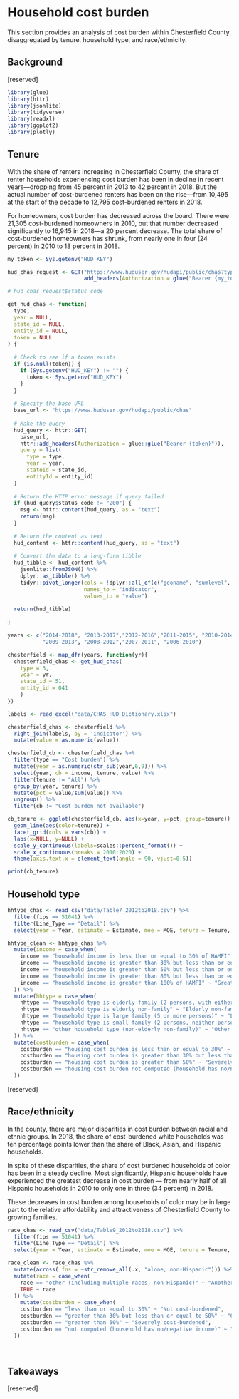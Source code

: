 # Household cost burden {#part-1b-3}

This section provides an analysis of cost burden within Chesterfield County disaggregated by tenure, household type, and race/ethnicity.

## Background

[reserved]

```r

library(glue)
library(httr)
library(jsonlite)
library(tidyverse)
library(readxl)
library(ggplot2)
library(plotly)

```

## Tenure

With the share of renters increasing in Chesterfield County, the share of renter households experiencing cost burden has been in decline in recent years---dropping from 45 percent in 2013 to 42 percent in 2018. But the actual number of cost-burdened renters has been on the rise---from 10,495 at the start of the decade to 12,795 cost-burdened renters in 2018.

For homeowners, cost burden has decreased across the board. There were 21,305 cost-burdened homeowners in 2010, but that number decreased significantly to 16,945 in 2018---a 20 percent decrease. The total share of cost-burdened homeowners has shrunk, from nearly one in four (24 percent) in 2010 to 18 percent in 2018. 

```r

my_token <- Sys.getenv("HUD_KEY")

hud_chas_request <- GET("https://www.huduser.gov/hudapi/public/chas?type=3&year=2012-2016&stateId=51&entityId=59",
                        add_headers(Authorization = glue("Bearer {my_token}")))

# hud_chas_request$status_code

get_hud_chas <- function(
  type, 
  year = NULL, 
  state_id = NULL, 
  entity_id = NULL, 
  token = NULL
) {
  
  # Check to see if a token exists
  if (is.null(token)) {
    if (Sys.getenv("HUD_KEY") != "") {
      token <- Sys.getenv("HUD_KEY")
    }
  }
  
  # Specify the base URL
  base_url <- "https://www.huduser.gov/hudapi/public/chas"
  
  # Make the query
  hud_query <- httr::GET(
    base_url,
    httr::add_headers(Authorization = glue::glue("Bearer {token}")),
    query = list(
      type = type,
      year = year,
      stateId = state_id,
      entityId = entity_id)
  )
  
  # Return the HTTP error message if query failed
  if (hud_query$status_code != "200") {
    msg <- httr::content(hud_query, as = "text")
    return(msg)
  }
  
  # Return the content as text
  hud_content <- httr::content(hud_query, as = "text")
  
  # Convert the data to a long-form tibble
  hud_tibble <- hud_content %>%
    jsonlite::fromJSON() %>%
    dplyr::as_tibble() %>%
    tidyr::pivot_longer(cols = !dplyr::all_of(c("geoname", "sumlevel", "year")),
                        names_to = "indicator",
                        values_to = "value")
  
  return(hud_tibble)
  
}

years <- c("2014-2018", "2013-2017","2012-2016","2011-2015", "2010-2014", 
           "2009-2013", "2008-2012","2007-2011", "2006-2010")

chesterfield <- map_dfr(years, function(yr){
  chesterfield_chas <- get_hud_chas(
    type = 3, 
    year = yr, 
    state_id = 51, 
    entity_id = 041
    )
})

labels <- read_excel("data/CHAS_HUD_Dictionary.xlsx")

chesterfield_chas <- chesterfield %>%
  right_join(labels, by = 'indicator') %>% 
  mutate(value = as.numeric(value))

chesterfield_cb <- chesterfield_chas %>%
  filter(type == "Cost burden") %>%
  mutate(year = as.numeric(str_sub(year,6,9))) %>%
  select(year, cb = income, tenure, value) %>%
  filter(tenure != "All") %>% 
  group_by(year, tenure) %>%
  mutate(pct = value/sum(value)) %>% 
  ungroup() %>% 
  filter(cb != "Cost burden not available")

cb_tenure <- ggplot(chesterfield_cb, aes(x=year, y=pct, group=tenure)) +
  geom_line(aes(color=tenure)) +
  facet_grid(cols = vars(cb)) +
  labs(x=NULL, y=NULL) +
  scale_y_continuous(labels=scales::percent_format()) +
  scale_x_continuous(breaks = 2010:2020) +
  theme(axis.text.x = element_text(angle = 90, vjust=0.5))

print(cb_tenure)


```

## Household type

```r

hhtype_chas <- read_csv("data/Table7_2012to2018.csv") %>%
  filter(fips == 51041) %>%
  filter(Line_Type == "Detail") %>%
  select(year = Year, estimate = Estimate, moe = MOE, tenure = Tenure, income = `Household income`, hhtype = `Household type`, costburden = `Cost burden`)

hhtype_clean <- hhtype_chas %>%
  mutate(income = case_when(
    income == "household income is less than or equal to 30% of HAMFI" ~ "30% AMI or less",
    income == "household income is greater than 30% but less than or equal to 50% of HAMFI" ~ "31% to 50% AMI",
    income == "household income is greater than 50% but less than or equal to 80% of HAMFI" ~ "51% to 80% AMI",
    income == "household income is greater than 80% but less than or equal to 100% of HAMFI" ~ "81% to 100% AMI",
    income == "household income is greater than 100% of HAMFI" ~ "Greater than 100% AMI"
  )) %>%
  mutate(hhtype = case_when(
    hhtype == "household type is elderly family (2 persons, with either or both age 62 or over)" ~ "Elderly family",
    hhtype == "household type is elderly non-family" ~ "Elderly non-family",
    hhtype == "household type is large family (5 or more persons)" ~ "Large family",
    hhtype == "household type is small family (2 persons, neither person 62 years or over, or 3 or 4 persons)" ~ "Small family",
    hhtype == "other household type (non-elderly non-family)" ~ "Other family type"
  )) %>%
  mutate(costburden = case_when(
    costburden == "housing cost burden is less than or equal to 30%" ~ "Not cost-burdened",
    costburden == "housing cost burden is greater than 30% but less than or equal to 50%" ~ "Cost-burdened",
    costburden == "housing cost burden is greater than 50%" ~ "Severely cost-burdened",
    costburden == "housing cost burden not computed (household has no/negative income)" ~ "No or negative income"
  ))

```

[reserved]

## Race/ethnicity

In the county, there are major disparities in cost burden between racial and ethnic 
groups. In 2018, the share of cost-burdened white households was ten percentage points 
lower than the share of Black, Asian, and Hispanic households.

In spite of these disparities, the share of cost burdened households of color has been 
in a steady decline. Most significantly, Hispanic households have experienced the greatest 
decrease in cost burden --- from nearly half of all Hispanic households in 2010 to only 
one in three (34 percent) in 2018. 

These decreases in cost burden among households of color may be in large part to the 
relative affordability and attractiveness of Chesterfield County to growing families. 

```r

race_chas <- read_csv("data/Table9_2012to2018.csv") %>%
  filter(fips == 51041) %>%
  filter(Line_Type == "Detail") %>%
  select(year = Year, estimate = Estimate, moe = MOE, tenure = Tenure, race = `Race/ethnicity`, costburden = `Cost burden`)

race_clean <- race_chas %>%
  mutate(across(.fns = ~str_remove_all(.x, "alone, non-Hispanic"))) %>% # I haven't figured out how to retain this for White
  mutate(race = case_when(
    race == "other (including multiple races, non-Hispanic)" ~ "Another race incuding multiracial",
    TRUE ~ race
  )) %>%
    mutate(costburden = case_when(
    costburden == "less than or equal to 30%" ~ "Not cost-burdened",
    costburden == "greater than 30% but less than or equal to 50%" ~ "Cost-burdened",
    costburden == "greater than 50%" ~ "Severely cost-burdened",
    costburden == "not computed (household has no/negative income)" ~ "No or negative income"
  ))
  
  
```
## Takeaways

[reserved]
